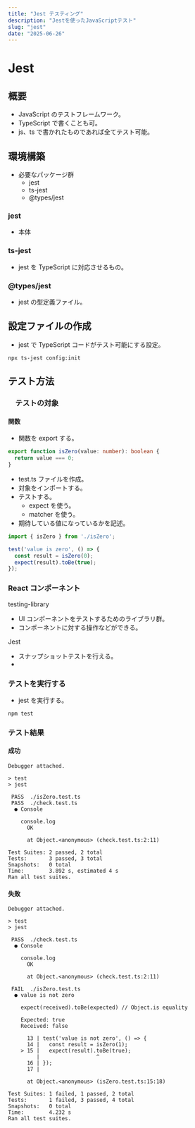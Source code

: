```yaml
---
title: "Jest テスティング"
description: "Jestを使ったJavaScriptテスト"
slug: "jest"
date: "2025-06-26"
---
```


# Jest

## 概要

- JavaScript のテストフレームワーク。
- TypeScript で書くことも可。
- js、ts で書かれたものであれば全てテスト可能。

## 環境構築

- 必要なパッケージ群
  - jest
  - ts-jest
  - @types/jest

### jest

- 本体

### ts-jest

- jest を TypeScript に対応させるもの。

### @types/jest

- jest の型定義ファイル。

## 設定ファイルの作成

- jest で TypeScript コードがテスト可能にする設定。

```terminal
npx ts-jest config:init
```

## テスト方法

### 　テストの対象

#### 関数

- 関数を export する。

```typescript
export function isZero(value: number): boolean {
  return value === 0;
}
```

- test.ts ファイルを作成。
- 対象をインポートする。
- テストする。
  - expect を使う。
  - matcher を使う。
- 期待している値になっているかを記述。

```typescript
import { isZero } from './isZero';

test('value is zero', () => {
  const result = isZero(0);
  expect(result).toBe(true);
});
```

### React コンポーネント

testing-library

- UI コンポーネントをテストするためのライブラリ群。
- コンポーネントに対する操作などができる。

Jest

- スナップショットテストを行える。
-

### テストを実行する

- jest を実行する。

```terminal
npm test
```

### テスト結果

#### 成功

```terminal:
Debugger attached.

> test
> jest

 PASS  ./isZero.test.ts
 PASS  ./check.test.ts
  ● Console

    console.log
      OK

      at Object.<anonymous> (check.test.ts:2:11)

Test Suites: 2 passed, 2 total
Tests:       3 passed, 3 total
Snapshots:   0 total
Time:        3.892 s, estimated 4 s
Ran all test suites.

```

#### 失敗

```terminal
Debugger attached.

> test
> jest

 PASS  ./check.test.ts
  ● Console

    console.log
      OK

      at Object.<anonymous> (check.test.ts:2:11)

 FAIL  ./isZero.test.ts
  ● value is not zero

    expect(received).toBe(expected) // Object.is equality

    Expected: true
    Received: false

      13 | test('value is not zero', () => {
      14 |   const result = isZero(1);
    > 15 |   expect(result).toBe(true);
         |                  ^
      16 | });
      17 |

      at Object.<anonymous> (isZero.test.ts:15:18)

Test Suites: 1 failed, 1 passed, 2 total
Tests:       1 failed, 3 passed, 4 total
Snapshots:   0 total
Time:        4.232 s
Ran all test suites.

```
